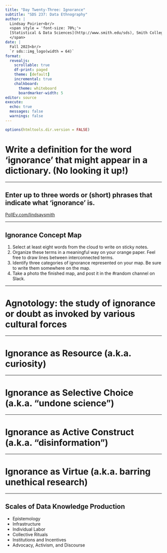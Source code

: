 ```yaml
---
title: "Day Twenty-Three: Ignorance"
subtitle: "SDS 237: Data Ethnography"
author: |
  Lindsay Poirier<br/>
  <span style = 'font-size: 70%;'>
  [Statistical & Data Sciences](http://www.smith.edu/sds), Smith College<br/>
  </span>
date: |
  Fall 2023<br/>
  `r sds::img_logo(width = 64)`
format: 
  revealjs:
    scrollable: true
    df-print: paged
    theme: [default]
    incremental: true
    chalkboard:
      theme: whiteboard
      boardmarker-width: 5
editor: source
execute:
  echo: true
  messages: false
  warnings: false
---
```


```r
options(htmltools.dir.version = FALSE)
```

# Write a definition for the word 'ignorance' that might appear in a dictionary. (No looking it up!)

---

## Enter up to three words or (short) phrases that indicate what 'ignorance' is. 

[PollEv.com/lindsaysmith](PollEv.com/lindsaysmith)


---

## Ignorance Concept Map

1. Select at least eight words from the cloud to write on sticky notes. 
2. Organize these terms in a meaningful way on your orange paper. Feel free to draw lines between interconnected terms. 
3. Identify three categories of ignorance represented on your map. Be sure to write them somewhere on the map. 
4. Take a photo the finished map, and post it in the #random channel on Slack. 

---

# Agnotology: the study of ignorance or doubt as invoked by various cultural forces

---

# Ignorance as Resource (a.k.a. curiosity)

---

# Ignorance as Selective Choice (a.k.a. "undone science")

---

# Ignorance as Active Construct (a.k.a. "disinformation")

---

# Ignorance as Virtue (a.k.a. barring unethical research)

---

## Scales of Data Knowledge Production

- Epistemology
- Infrastructure
- Individual Labor
- Collective Rituals
- Institutions and Incentives
- Advocacy, Activism, and Discourse
